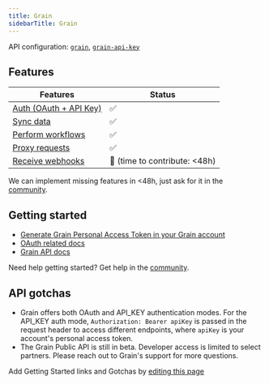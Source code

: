 ```yaml
---
title: Grain
sidebarTitle: Grain
---
```


API configuration: [`grain`](https://nango.dev/providers.yaml), [`grain-api-key`](https://nango.dev/providers.yaml)


## Features

| Features | Status |
| - | - |
| [Auth (OAuth + API Key)](/integrate/guides/authorize-an-api) | ✅ |
| [Sync data](/integrate/guides/sync-data-from-an-api) | ✅ |
| [Perform workflows](/integrate/guides/perform-workflows-with-an-api) | ✅ |
| [Proxy requests](/integrate/guides/proxy-requests-to-an-api) | ✅ |
| [Receive webhooks](/integrate/guides/receive-webhooks-from-an-api) | 🚫 (time to contribute: &lt;48h) |

<Tip>We can implement missing features in &lt;48h, just ask for it in the [community](https://nango.dev/slack).</Tip>

## Getting started

-   [Generate Grain Personal Access Token in your Grain account](https://grain.com/app/settings/integrations?tab=api)
-   [OAuth related docs](https://grainhq.notion.site/Grain-Public-API-877184aa82b54c77a875083c1b560de9#ab27886a23424857b732e8079c03c5d7)
-   [Grain API docs](https://grainhq.notion.site/Grain-Public-API-877184aa82b54c77a875083c1b560de9#d2601dd1162b46f782f4e1f8e5c5ef6b)

<Tip>Need help getting started? Get help in the [community](https://nango.dev/slack).</Tip>

## API gotchas

- Grain offers both OAuth and API_KEY authentication modes. For the API_KEY auth mode, `Authorization: Bearer apiKey` is passed in the request header to access different endpoints, where `apiKey` is your account's personal access token.
- The Grain Public API is still in beta. Developer access is limited to select partners. Please reach out to Grain's support for more questions.

<Note>Add Getting Started links and Gotchas by [editing this page](https://github.com/nangohq/nango/tree/master/docs-v2/integrations/all/grain.mdx)</Note>
